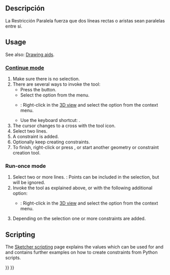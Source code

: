 <languages/>

<div class="mw-translate-fuzzy">
{{Docnav/es
|[[Sketcher_ConstrainHorizontal/es|Horizontal]]
|[[Sketcher_ConstrainPerpendicular/es|Perpendicular]]
|[[Sketcher_Workbench/es|Coquizador]]
|IconL=Constraint_Horizontal.svg
|IconC=Workbench_Sketcher.svg
|IconR=Constraint_Perpendicular.png
}}
</div>

<div class="mw-translate-fuzzy">
{{GuiCommand/es
|Name=Sketcher ConstrainParallel
|Name/es=Croquizador RestringirParallel
|Workbenches=[[Sketcher Workbench/es|Croquizador]]
|MenuLocation=Croquis → Restricciones del Croquizador → Restringir Paralela
|Shortcut={{KEY|Shift}} + {{KEY|P}}
|SeeAlso=[[Sketcher_ConstrainVertical/es|Croquizador Restriccion Vertical]], [[Sketcher_ConstrainHorizontal/es|Croquizador Restriccion Horizontal]]
}}
</div>

<span id="Description"></span>
==Descripción== 

<div class="mw-translate-fuzzy">
La Restricción Paralela fuerza que dos líneas rectas o aristas sean paralelas entre sí.
</div>

==Usage==

See also: [[Sketcher_Workbench#Drawing_aids|Drawing aids]].

===[[Sketcher_Workbench#Continue_modes|Continue mode]]===

# Make sure there is no selection.
# There are several ways to invoke the tool:
#* Press the {{Button|[[Image:Sketcher_ConstrainParallel.svg|16px]] [[Sketcher_ConstrainParallel|Constrain parallel]]}} button.
#* Select the {{MenuCommand|Sketch → Sketcher constraints → [[Image:Sketcher_ConstrainParallel.svg|16px]] Constrain parallel}} option from the menu.
#* {{Version|1.0}}: Right-click in the [[3D_view|3D view]] and select the {{MenuCommand|Constrain → [[Image:Sketcher_ConstrainParallel.svg|16px]] Constrain parallel}} option from the context menu.
#* Use the keyboard shortcut: {{KEY|P}}.
# The cursor changes to a cross with the tool icon.
# Select two lines.
# A constraint is added.
# Optionally keep creating constraints.
# To finish, right-click or press {{KEY|Esc}}, or start another geometry or constraint creation tool.

===Run-once mode===

# Select two or more lines. {{Version|1.0}}: Points can be included in the selection, but will be ignored.
# Invoke the tool as explained above, or with the following additional option:
#* {{Version|1.0}}: Right-click in the [[3D_view|3D view]] and select the {{MenuCommand|[[Image:Sketcher_ConstrainParallel.svg|16px]] Constrain parallel}} option from the context menu.
# Depending on the selection one or more constraints are added.

== Scripting ==

{{Code|code=Sketch.addConstraint(Sketcher.Constraint('Parallel', Line1, Line2))}}

The [[Sketcher_scripting|Sketcher scripting]] page explains the values which can be used for {{incode|Line1}} and {{incode|Line2}} and  contains further examples on how to create constraints from Python scripts.


<div class="mw-translate-fuzzy">
{{Docnav/es
|[[Sketcher_ConstrainHorizontal/es|Horizontal]]
|[[Sketcher_ConstrainPerpendicular/es|Perpendicular]]
|[[Sketcher_Workbench/es|Coquizador]]
|IconL=Constraint_Horizontal.svg
|IconC=Workbench_Sketcher.svg
|IconR=Constraint_Perpendicular.png
}}
</div>

{{Sketcher_Tools_navi{{#translation:}}}}
{{Userdocnavi{{#translation:}}}}